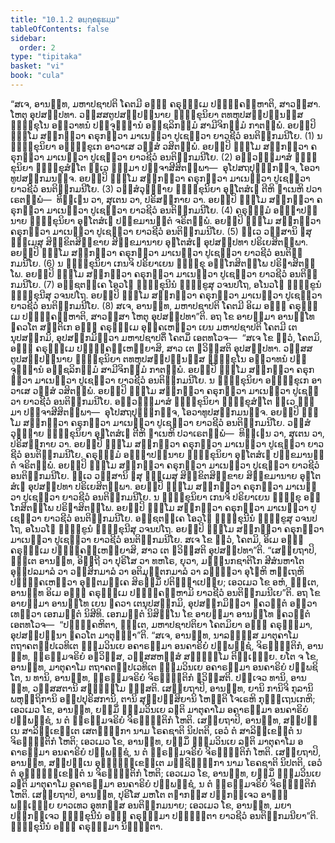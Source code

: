 ```yaml
---
title: "10.1.2 ອຏ຺ຐຄຣຸຘມ຺ມ"
tableOfContents: false
sidebar:
  order: 2
type: "tipitaka"
basket: "vi"
book: "cula"
---
```



<DynamicBreadcrumb />

<Division number="403" book="cula">

<Paragraph number="1969" book="cula">
“ສເຈ, ອານນ຺ທ, ມຫາປຊາປຕິ ໂຄຕມີ ອຏ຺ຐ ຄຣຸຘມ຺ເມ ປຏິຄ຺ຄຓ຺ຫາຕິ, ສາວສ຺ສາ. ໂຫຕຸ ອຸປສມ຺ປທາ.
</Paragraph>

<Paragraph number="1970" book="cula">
ວສ຺ສສຕູປສມ຺ປນ຺ນາຍ ຠິກ຺ຂຸນິຍາ ຕທຫຸປສມ຺ປນ຺ນສ຺ສ ຠິກ຺ຂຸໂນ ອຠິວາທນໍ ປຈ຺ຈຸຏ຺ຐານໍ ອຎ຺ຊລິກມ຺ມໍ ສາມີຈິກມ຺ມໍ ກາຕພ຺ພໍ. ອຍມ຺ປິ ຘມ຺ໂມ ສກ຺ກຕ຺ວາ ຄຣຸກຕ຺ວາ ມາເນຕ຺ວາ ປູເຊຕ຺ວາ ຍາວຊີວໍ ອນຕິກ຺ກມນີໂຍ. (1)
</Paragraph>

<Paragraph number="1971" book="cula">
ນ ຠິກ຺ຂຸນິຍາ ອຠິກ຺ຂຸເກ ອາວາເສ ວສ຺ສໍ ວສິຕພ຺ພໍ. ອຍມ຺ປິ ຘມ຺ໂມ ສກ຺ກຕ຺ວາ ຄຣຸກຕ຺ວາ ມາເນຕ຺ວາ ປູເຊຕ຺ວາ ຍາວຊີວໍ ອນຕິກ຺ກມນີໂຍ. (2)
</Paragraph>

<Paragraph number="1972" book="cula">
ອນ຺ວທ຺ຘມາສໍ ຠິກ຺ຂຸນິຍາ ຠິກ຺ຂຸສໍຆໂຕ ທ຺ເວ ຘມ຺ມາ ປຈ຺ຈາສີສິຕພ຺ພາ—  ອຸໂປສຖປຸຈ຺ຉກຎ຺ຈ, ໂອວາທູປສງ຺ກມນຎ຺ຈ. ອຍມ຺ປິ ຘມ຺ໂມ ສກ຺ກຕ຺ວາ ຄຣຸກຕ຺ວາ ມາເນຕ຺ວາ ປູເຊຕ຺ວາ ຍາວຊີວໍ ອນຕິກ຺ກມນີໂຍ. (3)
</Paragraph>

<Paragraph number="1973" book="cula">
ວສ຺ສໍວຸຏ຺ຐາຍ ຠິກ຺ຂຸນິຍາ ອຸຠໂຕສໍເຆ ຕີຫິ ຐາເນຫິ ປວາເຣຕພ຺ພໍ—  ທິຏ຺ເຐນ ວາ, ສຸເຕນ ວາ, ປຣິສງ຺ກາຍ ວາ. ອຍມ຺ປິ ຘມ຺ໂມ ສກ຺ກຕ຺ວາ ຄຣຸກຕ຺ວາ ມາເນຕ຺ວາ ປູເຊຕ຺ວາ ຍາວຊີວໍ ອນຕິກ຺ກມນີໂຍ. (4)
</Paragraph>

<Paragraph number="1974" book="cula">
ຄຣຸຘມ຺ມໍ ອຊ຺ຌາປນ຺ນາຍ ຠິກ຺ຂຸນິຍາ ອຸຠໂຕສໍເຆ ປກ຺ຂມານຕ຺ຕໍ ຈຣິຕພ຺ພໍ. ອຍມ຺ປິ ຘມ຺ໂມ ສກ຺ກຕ຺ວາ ຄຣຸກຕ຺ວາ ມາເນຕ຺ວາ ປູເຊຕ຺ວາ ຍາວຊີວໍ ອນຕິກ຺ກມນີໂຍ. (5)
</Paragraph>

<Paragraph number="1975" book="cula">
ທ຺ເວ ວສ຺ສານິ ຉສຸ ຘມ຺ເມສຸ ສິກ຺ຂິຕສິກ຺ຂາຍ ສິກ຺ຂມານາຍ ອຸຠໂຕສໍເຆ ອຸປສມ຺ປທາ ປຣິເຍສິຕພ຺ພາ. ອຍມ຺ປິ ຘມ຺ໂມ ສກ຺ກຕ຺ວາ ຄຣຸກຕ຺ວາ ມາເນຕ຺ວາ ປູເຊຕ຺ວາ ຍາວຊີວໍ ອນຕິກ຺ກມນີໂຍ. (6)
</Paragraph>

<Paragraph number="1976" book="cula">
ນ ຠິກ຺ຂຸນິຍາ ເກນຈິ ປຣິຍາເຍນ ຠິກ຺ຂຸ ອກ຺ໂກສິຕພ຺ໂພ ປຣິຠາສິຕພ຺ໂພ. ອຍມ຺ປິ ຘມ຺ໂມ ສກ຺ກຕ຺ວາ ຄຣຸກຕ຺ວາ ມາເນຕ຺ວາ ປູເຊຕ຺ວາ ຍາວຊີວໍ ອນຕິກ຺ກມນີໂຍ. (7)
</Paragraph>

<Paragraph number="1977" book="cula">
ອຊ຺ຊຕຄ຺ເຄ ໂອວໂຏ ຠິກ຺ຂຸນີນໍ ຠິກ຺ຂູສຸ ວຈນປໂຖ, ອໂນວໂຏ ຠິກ຺ຂູນໍ ຠິກ຺ຂຸນີສຸ ວຈນປໂຖ. ອຍມ຺ປິ ຘມ຺ໂມ ສກ຺ກຕ຺ວາ ຄຣຸກຕ຺ວາ ມາເນຕ຺ວາ ປູເຊຕ຺ວາ ຍາວຊີວໍ ອນຕິກ຺ກມນີໂຍ. (8)
</Paragraph>

<Paragraph number="1978" book="cula">
ສເຈ, ອານນ຺ທ, ມຫາປຊາປຕິ ໂຄຕມີ ອິເມ ອຏ຺ຐ ຄຣຸຘມ຺ເມ ປຏິຄ຺ຄຓ຺ຫາຕິ, ສາວສ຺ສາ ໂຫຕຸ ອຸປສມ຺ປທາ”ຕິ.
</Paragraph>

<Paragraph number="1979" book="cula">
ອຖ ໂຂ ອາຍສ຺ມາ ອານນ຺ໂທ ຠຄວໂຕ ສນ຺ຕິເກ ອຏ຺ຐ ຄຣຸຘມ຺ເມ ອຸຄ຺ຄເຫຕ຺ວາ ເຍນ ມຫາປຊາປຕິ ໂຄຕມີ ເຕນຸປສງ຺ກມິ, ອຸປສງ຺ກມິຕ຺ວາ ມຫາປຊາປຕິໍ ໂຄຕມິໍ ເອຕທໂວຈ—  “ສເຈ ໂຂ ຕ຺ວໍ, ໂຄຕມິ, ອຏ຺ຐ ຄຣຸຘມ຺ເມ ປຏິຄ຺ຄຓ຺ເຫຍ຺ຍາສິ, ສາວ ເຕ ຠວິສ຺ສຕິ ອຸປສມ຺ປທາ.
</Paragraph>

<Paragraph number="1980" book="cula">
ວສ຺ສສຕູປສມ຺ປນ຺ນາຍ ຠິກ຺ຂຸນິຍາ ຕທຫຸປສມ຺ປນ຺ນສ຺ສ ຠິກ຺ຂຸໂນ ອຠິວາທນໍ ປຈ຺ຈຸຏ຺ຐານໍ ອຎ຺ຊລິກມ຺ມໍ ສາມີຈິກມ຺ມໍ ກາຕພ຺ພໍ. ອຍມ຺ປິ ຘມ຺ໂມ ສກ຺ກຕ຺ວາ ຄຣຸກຕ຺ວາ ມາເນຕ຺ວາ ປູເຊຕ຺ວາ ຍາວຊີວໍ ອນຕິກ຺ກມນີໂຍ.
</Paragraph>

<Paragraph number="1981" book="cula">
ນ ຠິກ຺ຂຸນິຍາ ອຠິກ຺ຂຸເກ ອາວາເສ ວສ຺ສໍ ວສິຕພ຺ພໍ. ອຍມ຺ປິ ຘມ຺ໂມ ສກ຺ກຕ຺ວາ ຄຣຸກຕ຺ວາ ມາເນຕ຺ວາ ປູເຊຕ຺ວາ ຍາວຊີວໍ ອນຕິກ຺ກມນີໂຍ.
</Paragraph>

<Paragraph number="1982" book="cula">
ອນ຺ວທ຺ຘມາສໍ ຠິກ຺ຂຸນິຍາ ຠິກ຺ຂຸສໍຆໂຕ ທ຺ເວ ຘມ຺ມາ ປຈ຺ຈາສີສິຕພ຺ພາ—  ອຸໂປສຖປຸຈ຺ຉກຎ຺ຈ, ໂອວາທູປສງ຺ກມນຎ຺ຈ. ອຍມ຺ປິ ຘມ຺ໂມ ສກ຺ກຕ຺ວາ ຄຣຸກຕ຺ວາ ມາເນຕ຺ວາ ປູເຊຕ຺ວາ ຍາວຊີວໍ ອນຕິກ຺ກມນີໂຍ.
</Paragraph>

<Paragraph number="1983" book="cula">
ວສ຺ສໍວຸຏ຺ຐາຍ ຠິກ຺ຂຸນິຍາ ອຸຠໂຕສໍເຆ ຕີຫິ ຐາເນຫິ ປວາເຣຕພ຺ພໍ—  ທິຏ຺ເຐນ ວາ, ສຸເຕນ ວາ, ປຣິສງ຺ກາຍ ວາ. ອຍມ຺ປິ ຘມ຺ໂມ ສກ຺ກຕ຺ວາ ຄຣຸກຕ຺ວາ ມາເນຕ຺ວາ ປູເຊຕ຺ວາ ຍາວຊີວໍ ອນຕິກ຺ກມນີໂຍ.
</Paragraph>

<Paragraph number="1984" book="cula">
ຄຣຸຘມ຺ມໍ ອຊ຺ຌາປນ຺ນາຍ ຠິກ຺ຂຸນິຍາ ອຸຠໂຕສໍເຆ ປກ຺ຂມານຕ຺ຕໍ ຈຣິຕພ຺ພໍ. ອຍມ຺ປິ ຘມ຺ໂມ ສກ຺ກຕ຺ວາ ຄຣຸກຕ຺ວາ ມາເນຕ຺ວາ ປູເຊຕ຺ວາ ຍາວຊີວໍ ອນຕິກ຺ກມນີໂຍ.
</Paragraph>

<Paragraph number="1985" book="cula">
ທ຺ເວ ວສ຺ສານິ ຉສຸ ຘມ຺ເມສຸ ສິກ຺ຂິຕສິກ຺ຂາຍ ສິກ຺ຂມານາຍ ອຸຠໂຕສໍເຆ ອຸປສມ຺ປທາ ປຣິເຍສິຕພ຺ພາ. ອຍມ຺ປິ ຘມ຺ໂມ ສກ຺ກຕ຺ວາ ຄຣຸກຕ຺ວາ ມາເນຕ຺ວາ ປູເຊຕ຺ວາ ຍາວຊີວໍ ອນຕິກ຺ກມນີໂຍ.
</Paragraph>

<Paragraph number="1986" book="cula">
ນ ຠິກ຺ຂຸນິຍາ ເກນຈິ ປຣິຍາເຍນ ຠິກ຺ຂຸ ອກ຺ໂກສິຕພ຺ໂພ ປຣິຠາສິຕພ຺ໂພ. ອຍມ຺ປິ ຘມ຺ໂມ ສກ຺ກຕ຺ວາ ຄຣຸກຕ຺ວາ ມາເນຕ຺ວາ ປູເຊຕ຺ວາ ຍາວຊີວໍ ອນຕິກ຺ກມນີໂຍ.
</Paragraph>

<Paragraph number="1987" book="cula">
ອຊ຺ຊຕຄ຺ເຄ ໂອວໂຏ ຠິກ຺ຂຸນີນໍ ຠິກ຺ຂູສຸ ວຈນປໂຖ, ອໂນວໂຏ ຠິກ຺ຂູນໍ ຠິກ຺ຂຸນີສຸ ວຈນປໂຖ. ອຍມ຺ປິ ຘມ຺ໂມ ສກ຺ກຕ຺ວາ ຄຣຸກຕ຺ວາ ມາເນຕ຺ວາ ປູເຊຕ຺ວາ ຍາວຊີວໍ ອນຕິກ຺ກມນີໂຍ.
</Paragraph>

<Paragraph number="1988" book="cula">
ສເຈ ໂຂ ຕ຺ວໍ, ໂຄຕມິ, ອິເມ ອຏ຺ຐ ຄຣຸຘມ຺ເມ ປຏິຄ຺ຄຓ຺ເຫຍ຺ຍາສິ, ສາວ ເຕ ຠວິສ຺ສຕິ ອຸປສມ຺ປທາ”ຕິ.
</Paragraph>

<Paragraph number="1989" book="cula">
“ເສຍ຺ຍຖາປິ, ຠນ຺ເຕ ອານນ຺ທ, ອິຕ຺ຖີ ວາ ປຸຣິໂສ ວາ ທຫໂຣ, ຍຸວາ, ມຓ຺ຑນກຊາຕິໂກ ສີສໍນຫາໂຕ ອຸປ຺ປລມາລໍ ວາ ວສ຺ສິກມາລໍ ວາ ອຕິມຸຕ຺ຕກມາລໍ ວາ ລຠິຕ຺ວາ ອຸໂຠຫິ ຫຕ຺ເຖຫິ ປຏິຄ຺ຄເຫຕ຺ວາ ອຸຕ຺ຕມງ຺ເຄ ສິຣສ຺ມິໍ ປຕິຏ຺ຐາເປຍ຺ຍ; ເອວເມວ ໂຂ ອຫໍ, ຠນ຺ເຕ, ອານນ຺ທ ອິເມ ອຏ຺ຐ ຄຣຸຘມ຺ເມ ປຏິຄ຺ຄຓ຺ຫາມິ ຍາວຊີວໍ ອນຕິກ຺ກມນີເຍ”ຕິ.
</Paragraph>

<Paragraph number="1990" book="cula">
ອຖ ໂຂ ອາຍສ຺ມາ ອານນ຺ໂທ ເຍນ ຠຄວາ ເຕນຸປສງ຺ກມິ, ອຸປສງ຺ກມິຕ຺ວາ ຠຄວນ຺ຕໍ ອຠິວາເທຕ຺ວາ ເອກມນ຺ຕໍ ນິສີທິ. ເອກມນ຺ຕໍ ນິສິນ຺ໂນ ໂຂ ອາຍສ຺ມາ ອານນ຺ໂທ ຠຄວນ຺ຕໍ ເອຕທໂວຈ—  “ປຏິຄ຺ຄຫິຕາ, ຠນ຺ເຕ, ມຫາປຊາປຕິຍາ ໂຄຕມິຍາ ອຏ຺ຐ ຄຣຸຘມ຺ມາ, ອຸປສມ຺ປນ຺ນາ ຠຄວໂຕ ມາຕຸຈ຺ຉາ”ຕິ.
</Paragraph>

<Paragraph number="1991" book="cula">
“ສເຈ, ອານນ຺ທ, ນາລຠິສ຺ສ ມາຕຸຄາໂມ ຕຖາຄຕປ຺ປເວທິເຕ ຘມ຺ມວິນເຍ ອຄາຣສ຺ມາ ອນຄາຣິຍໍ ປພ຺ພຊ຺ຊໍ, ຈິຣຏ຺ຐິຕິກໍ, ອານນ຺ທ, ພ຺ຣຫ຺ມຈຣິຍໍ ອຠວິສ຺ສ, ວສ຺ສສຫສ຺ສໍ ສທ຺ຘມ຺ໂມ ຕິຏ຺ເຐຍ຺ຍ. ຍໂຕ ຈ ໂຂ, ອານນ຺ທ, ມາຕຸຄາໂມ ຕຖາຄຕປ຺ປເວທິເຕ ຘມ຺ມວິນເຍ ອຄາຣສ຺ມາ ອນຄາຣິຍໍ ປພ຺ພຊິໂຕ, ນ ທານິ, ອານນ຺ທ, ພ຺ຣຫ຺ມຈຣິຍໍ ຈິຣຏ຺ຐິຕິກໍ ຠວິສ຺ສຕິ. ປຎ຺ເຈວ ທານິ, ອານນ຺ທ, ວສ຺ສສຕານິ ສທ຺ຘມ຺ໂມ ຐສ຺ສຕິ.
</Paragraph>

<Paragraph number="1992" book="cula">
ເສຍ຺ຍຖາປິ, ອານນ຺ທ, ຍານິ ການິຈິ ກຸລານິ ພຫຸຕ຺ຖິການິ ອປ຺ປປຸຣິສການິ, ຕານິ ສຸປ຺ປຘໍສິຍານິ ໂຫນ຺ຕິ ໂຈເຣຫິ ກຸມ຺ຠເຖນເກຫິ; ເອວເມວ ໂຂ, ອານນ຺ທ, ຍສ຺ມິໍ ຘມ຺ມວິນເຍ ລຠຕິ ມາຕຸຄາໂມ ອຄາຣສ຺ມາ ອນຄາຣິຍໍ ປພ຺ພຊ຺ຊໍ, ນ ຕໍ ພ຺ຣຫ຺ມຈຣິຍໍ ຈິຣຏ຺ຐິຕິກໍ ໂຫຕິ.
</Paragraph>

<Paragraph number="1993" book="cula">
ເສຍ຺ຍຖາປິ, ອານນ຺ທ, ສມ຺ປນ຺ເນ ສາລິກ຺ເຂຕ຺ເຕ ເສຕຏ຺ຏິກາ ນາມ ໂຣຄຊາຕິ ນິປຕຕິ, ເອວໍ ຕໍ ສາລິກ຺ເຂຕ຺ຕໍ ນ ຈິຣຏ຺ຐິຕິກໍ ໂຫຕິ; ເອວເມວ ໂຂ, ອານນ຺ທ, ຍສ຺ມິໍ ຘມ຺ມວິນເຍ ລຠຕິ ມາຕຸຄາໂມ ອຄາຣສ຺ມາ ອນຄາຣິຍໍ ປພ຺ພຊ຺ຊໍ, ນ ຕໍ ພ຺ຣຫ຺ມຈຣິຍໍ ຈິຣຏ຺ຐິຕິກໍ ໂຫຕິ.
</Paragraph>

<Paragraph number="1994" book="cula">
ເສຍ຺ຍຖາປິ, ອານນ຺ທ, ສມ຺ປນ຺ເນ ອຸຈ຺ຉຸກ຺ເຂຕ຺ເຕ ມຎ຺ຊິຏ຺ຐິກາ ນາມ ໂຣຄຊາຕິ ນິປຕຕິ, ເອວໍ ຕໍ ອຸຈ຺ຉຸກ຺ເຂຕ຺ຕໍ ນ ຈິຣຏ຺ຐິຕິກໍ ໂຫຕິ; ເອວເມວ ໂຂ, ອານນ຺ທ, ຍສ຺ມິໍ ຘມ຺ມວິນເຍ ລຠຕິ ມາຕຸຄາໂມ ອຄາຣສ຺ມາ ອນຄາຣິຍໍ ປພ຺ພຊ຺ຊໍ, ນ ຕໍ ພ຺ຣຫ຺ມຈຣິຍໍ ຈິຣຏ຺ຐິຕິກໍ ໂຫຕິ.
</Paragraph>

<Paragraph number="1995" book="cula">
ເສຍ຺ຍຖາປິ, ອານນ຺ທ, ປຸຣິໂສ ມຫໂຕ ຕຬາກສ຺ສ ປຏິກຈ຺ເຈວ ອາຬິໍ ພນ຺ເຘຍ຺ຍ ຍາວເທວ ອຸທກສ຺ສ ອນຕິກ຺ກມນາຍ; ເອວເມວ ໂຂ, ອານນ຺ທ, ມຍາ ປຏິກຈ຺ເຈວ ຠິກ຺ຂຸນີນໍ ອຏ຺ຐ ຄຣຸຘມ຺ມາ ປຎ຺ຎຕ຺ຕາ ຍາວຊີວໍ ອນຕິກ຺ກມນີຍາ”ຕິ.

</Paragraph>
</Division>

<Paragraph number="1996" type="center" book="cula">
ຠິກ຺ຂຸນີນໍ ອຏ຺ຐ ຄຣຸຘມ຺ມາ ນິຏ຺ຐິຕາ.
</Paragraph>